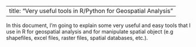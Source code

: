
---
title: "Very useful tools in R/Python for Geospatial Analysis"
---
  
  In this document, I'm going to explain some very useful and easy 
  tools that I use in R for geospatial analysis and for manipulate 
  spatial object (e.g shapefiles, excel files, raster files,
  spatial databases, etc.).
  
